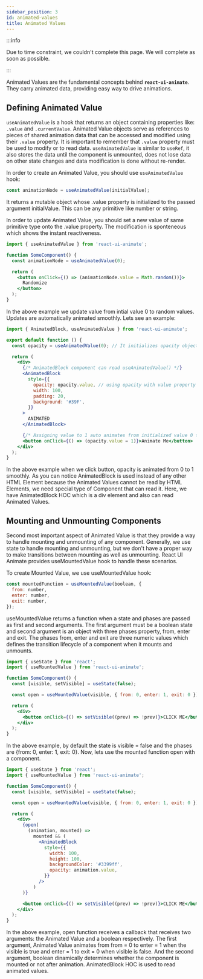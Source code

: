 ```yaml
---
sidebar_position: 3
id: animated-values
title: Animated Values
---
```


:::info

Due to time constraint, we couldn't complete this page. We will complete as soon as possible.

:::

Animated Values are the fundamental concepts behind **`react-ui-animate`**. They carry animated data, providing easy way to drive animations.

## Defining Animated Value

`useAnimatedValue` is a hook that returns an object containing properties like: `.value` and `.currentValue`. Animated Value objects serve as references to pieces of shared animation data that can be accessed and modified using their `.value` property. It is important to remember that `.value` property must be used to modify or to read data. `useAnimatedValue` is similar to `useRef`, it also stores the data until the component is unmounted, does not lose data on other state changes and data modification is done without re-render.

In order to create an Animated Value, you should use `useAnimatedValue` hook:

```js
const animationNode = useAnimatedValue(initialValue);
```

It returns a mutable object whose .value property is initialized to the passed argument initialValue. This can be any primitive like number or string.

In order to update Animated Value, you should set a new value of same primitive type onto the .value property. The modification is sponteneous which shows the instant reactiveness.

```jsx
import { useAnimatedValue } from 'react-ui-animate';

function SomeComponent() {
  const animationNode = useAnimatedValue(0);

  return (
    <button onClick={() => (animationNode.value = Math.random())}>
      Randomize
    </button>
  );
}
```

In the above example we update value from intial value 0 to random values. Updates are automatically animated smoothly. Lets see an example:

```jsx
import { AnimatedBlock, useAnimatedValue } from 'react-ui-animate';

export default function () {
  const opacity = useAnimatedValue(0); // It initializes opacity object with value 0.

  return (
    <div>
      {/* AnimatedBlock component can read useAnimatedValue() */}
      <AnimatedBlock
        style={{
          opacity: opacity.value, // using opacity with value property
          width: 100,
          padding: 20,
          background: '#39F',
        }}
      >
        ANIMATED
      </AnimatedBlock>

      {/* Assigning value to 1 auto animates from initialized value 0 to 1 smoothly */}
      <button onClick={() => (opacity.value = 1)}>Animate Me</button>
    </div>
  );
}
```

In the above example when we click button, opacity is animated from 0 to 1 smoothly. As you can notice AnimatedBlock is used instead of any other HTML Element because the Animated Values cannot be read by HTML Elements, we need special type of Component that can read it. Here, we have AnimatedBlock HOC which is a div element and also can read Animated Values.

## Mounting and Unmounting Components

Second most important aspect of Animated Value is that they provide a way to handle mounting and unmounting of any component. Generally, we use state to handle mounting and unmounting, but we don't have a proper way to make transitions between mounting as well as unmounting. React UI Animate provides useMountedValue hook to handle these scenarios.

To create Mounted Value, we use useMountedValue hook:

```js
const mountedFunction = useMountedValue(boolean, {
  from: number,
  enter: number,
  exit: number,
});
```

useMountedValue returns a function when a state and phases are passed as first and second arguments. The first argument must be a boolean state and second argument is an object with three phases property, from, enter and exit. The phases from, enter and exit are three numeric values which defines the transition lifecycle of a component when it mounts and unmounts.

```jsx
import { useState } from 'react';
import { useMountedValue } from 'react-ui-animate';

function SomeComponent() {
  const [visible, setVisible] = useState(false);

  const open = useMountedValue(visible, { from: 0, enter: 1, exit: 0 });

  return (
    <div>
      <button onClick={() => setVisible((prev) => !prev)}>CLICK ME</button>
    </div>
  );
}
```

In the above example, by default the state is visible = false and the phases are {from: 0, enter: 1, exit: 0}. Now, lets use the mounted function open with a component.

```jsx
import { useState } from 'react';
import { useMountedValue } from 'react-ui-animate';

function SomeComponent() {
  const [visible, setVisible] = useState(false);

  const open = useMountedValue(visible, { from: 0, enter: 1, exit: 0 });

  return (
    <div>
      {open(
        (animation, mounted) =>
          mounted && (
            <AnimatedBlock
              style={{
                width: 100,
                height: 100,
                backgroundColor: '#3399ff',
                opacity: animation.value,
              }}
            />
          )
      )}

      <button onClick={() => setVisible((prev) => !prev)}>CLICK ME</button>
    </div>
  );
}
```

In the above example, open function receives a callback that receives two arguments: the Animated Value and a boolean respectively. The first argument, Animated Value animates from from = 0 to enter = 1 when the visible is true and enter = 1 to exit = 0 when visible is false. And the second argument, boolean dinamically determines whether the component is mounted or not after animation. AnimatedBlock HOC is used to read animated values.
